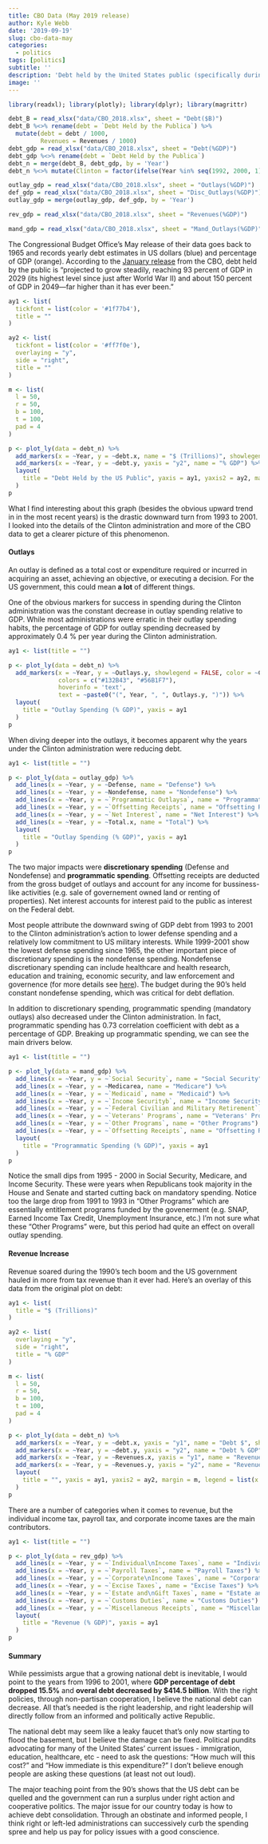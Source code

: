 ```yaml
---
title: CBO Data (May 2019 release)
author: Kyle Webb
date: '2019-09-19'
slug: cbo-data-may
categories:
  - politics
tags: [politics]
subtitle: ''
description: 'Debt held by the United States public (specifically during the Clinton administration)'
image: ''
---
```


```r
library(readxl); library(plotly); library(dplyr); library(magrittr)

debt_B = read_xlsx("data/CBO_2018.xlsx", sheet = "Debt($B)")
debt_B %<>% rename(debt = `Debt Held by the Publica`) %>% 
  mutate(debt = debt / 1000,
         Revenues = Revenues / 1000)
debt_gdp = read_xlsx("data/CBO_2018.xlsx", sheet = "Debt(%GDP)")
debt_gdp %<>% rename(debt = `Debt Held by the Publica`)
debt_n = merge(debt_B, debt_gdp, by = 'Year')
debt_n %<>% mutate(Clinton = factor(ifelse(Year %in% seq(1992, 2000, 1), 1, 0 )))

outlay_gdp = read_xlsx("data/CBO_2018.xlsx", sheet = "Outlays(%GDP)")
def_gdp = read_xlsx("data/CBO_2018.xlsx", sheet = "Disc_Outlays(%GDP)")
outlay_gdp = merge(outlay_gdp, def_gdp, by = 'Year')

rev_gdp = read_xlsx("data/CBO_2018.xlsx", sheet = "Revenues(%GDP)")

mand_gdp = read_xlsx("data/CBO_2018.xlsx", sheet = "Mand_Outlays(%GDP)")

```

The Congressional Budget Office's May release of their data goes back to 1965 and records yearly debt estimates in US dollars (blue) and percentage of GDP (orange). According to the [January release](https://www.cbo.gov/system/files?file=2019-01/54918-Outlook.pdf) from the CBO, debt held by the public is "projected to grow
steadily, reaching 93 percent of GDP in 2029 (its highest level since just after World War II) and
about 150 percent of GDP in 2049—far higher than it has ever been." 

```r
ay1 <- list(
  tickfont = list(color = '#1f77b4'),
  title = ""
)

ay2 <- list(
  tickfont = list(color = '#ff7f0e'),
  overlaying = "y",
  side = "right",
  title = ""
)

m <- list(
  l = 50,
  r = 50,
  b = 100,
  t = 100,
  pad = 4
)

p <- plot_ly(data = debt_n) %>% 
  add_markers(x = ~Year, y = ~debt.x, name = "$ (Trillions)", showlegend = FALSE) %>% 
  add_markers(x = ~Year, y = ~debt.y, yaxis = "y2", name = "% GDP") %>% 
  layout(
    title = "Debt Held by the US Public", yaxis = ay1, yaxis2 = ay2, margin = m
  )
p
```


What I find interesting about this graph (besides the obvious upward trend in in the most recent years) is the drastic downward turn from 1993 to 2001. I looked into the details of the Clinton administration and more of the CBO data to get a clearer picture of this phenomenon. 

#### Outlays

An outlay is defined as a total cost or expenditure required or incurred in acquiring an asset, achieving an objective, or executing a decision. For the US government, this could mean **a lot** of different things. 

One of the obvious markers for success in spending during the Clinton administration was the constant decrease in outlay spending relative to GDP. While most administrations were erratic in their outlay spending habits, the percentage of GDP for outlay spending decreased by approximately 0.4 % per year during the Clinton administration. 

```r

ay1 <- list(title = "")

p <- plot_ly(data = debt_n) %>% 
  add_markers(x = ~Year, y = ~Outlays.y, showlegend = FALSE, color = ~Clinton,
              colors = c("#132B43", "#56B1F7"),
              hoverinfo = 'text', 
              text = ~paste0("(", Year, ", ", Outlays.y, ")")) %>% 
  layout(
    title = "Outlay Spending (% GDP)", yaxis = ay1
  )
p

```

When diving deeper into the outlays, it becomes apparent why the years under the Clinton administration were reducing debt. 

```r

ay1 <- list(title = "")

p <- plot_ly(data = outlay_gdp) %>% 
  add_lines(x = ~Year, y = ~Defense, name = "Defense") %>% 
  add_lines(x = ~Year, y = ~Nondefense, name = "Nondefense") %>% 
  add_lines(x = ~Year, y = ~`Programmatic Outlaysa`, name = "Programmatic") %>% 
  add_lines(x = ~Year, y = ~`Offsetting Receipts`, name = "Offsetting Receipts") %>% 
  add_lines(x = ~Year, y = ~`Net Interest`, name = "Net Interest") %>% 
  add_lines(x = ~Year, y = ~Total.x, name = "Total") %>% 
  layout(
    title = "Outlay Spending (% GDP)", yaxis = ay1
  )
p

```

The two major impacts were **discretionary spending** (Defense and Nondefense) and **programmatic spending**. Offsetting receipts are deducted from the gross budget of outlays and account for any income for bussiness-like activities (e.g. sale of governement owned land or renting of properties). Net interest accounts for interest paid to the public as interest on the Federal debt. 

Most people attribute the downward swing of GDP debt from 1993 to 2001 to the Clinton administration's action to lower defense spending and a relatively low commitment to US military interests. While 1999-2001 show the lowest defense spending since 1965, the other important piece of discretionary spending is the nondefense spending. Nondefense discretionary spending can include healthcare and health research, education and training, economic security, and law enforcement and governence (for more details see [here](https://www.cbpp.org/research/federal-budget/policy-basics-non-defense-discretionary-programs)). The budget during the 90's held constant nondefense spending, which was critical for debt deflation.

In addition to discretionary spending, programmatic spending (mandatory outlays) also decreased under the Clinton administration. In fact, programmatic spending has 0.73 correlation coefficient with debt as a percentage of GDP. Breaking up programmatic spending, we can see the main drivers below. 

```r
ay1 <- list(title = "")

p <- plot_ly(data = mand_gdp) %>% 
  add_lines(x = ~Year, y = ~`Social Security`, name = "Social Security") %>% 
  add_lines(x = ~Year, y = ~Medicarea, name = "Medicare") %>% 
  add_lines(x = ~Year, y = ~`Medicaid`, name = "Medicaid") %>% 
  add_lines(x = ~Year, y = ~`Income Securityb`, name = "Income Security") %>% 
  add_lines(x = ~Year, y = ~`Federal Civilian and Military Retirement`, name = "Federal Civilian and \n Military Retirement") %>% 
  add_lines(x = ~Year, y = ~`Veterans' Programs`, name = "Veterans' Programs") %>% 
  add_lines(x = ~Year, y = ~`Other Programs`, name = "Other Programs") %>% 
  add_lines(x = ~Year, y = ~`Offsetting Receipts`, name = "Offsetting Receipts") %>% 
  layout(
    title = "Programmatic Spending (% GDP)", yaxis = ay1
  )
p
```

Notice the small dips from 1995 - 2000 in Social Security, Medicare, and Income Security. These were years when Republicans took majority in the House and Senate and started cutting back on mandatory spending. Notice too the large drop from 1991 to 1993 in "Other Programs" which are essentially entitlement programs funded by the govenerment (e.g. SNAP, Earned Income Tax Credit, Unemployment Insurance, etc.) I'm not sure what these "Other Programs" were, but this period had quite an effect on overall outlay spending. 

#### Revenue Increase

Revenue soared during the 1990's tech boom and the US government hauled in more from tax revenue than it ever had. Here's an overlay of this data from the original plot on debt:

```r
ay1 <- list(
  title = "$ (Trillions)"
)

ay2 <- list(
  overlaying = "y",
  side = "right",
  title = "% GDP"
)

m <- list(
  l = 50,
  r = 50,
  b = 100,
  t = 100,
  pad = 4
)

p <- plot_ly(data = debt_n) %>% 
  add_markers(x = ~Year, y = ~debt.x, yaxis = "y1", name = "Debt $", showlegend = FALSE) %>% 
  add_markers(x = ~Year, y = ~debt.y, yaxis = "y2", name = "Debt % GDP", showlegend = FALSE) %>% 
  add_markers(x = ~Year, y = ~Revenues.x, yaxis = "y1", name = "Revenue $", showlegend = FALSE) %>% 
  add_markers(x = ~Year, y = ~Revenues.y, yaxis = "y2", name = "Revenue % GDP", showlegend = FALSE) %>% 
  layout(
    title = "", yaxis = ay1, yaxis2 = ay2, margin = m, legend = list(x = .1, y = .9)
  )
p
```

There are a number of categories when it comes to revenue, but the individual income tax, payroll tax, and corporate income taxes are the main contributors.

```r
ay1 <- list(title = "")

p <- plot_ly(data = rev_gdp) %>% 
  add_lines(x = ~Year, y = ~`Individual\nIncome Taxes`, name = "Individual\nIncome Taxes") %>% 
  add_lines(x = ~Year, y = ~`Payroll Taxes`, name = "Payroll Taxes") %>% 
  add_lines(x = ~Year, y = ~`Corporate\nIncome Taxes`, name = "Corporate\nIncome Taxes") %>% 
  add_lines(x = ~Year, y = ~`Excise Taxes`, name = "Excise Taxes") %>% 
  add_lines(x = ~Year, y = ~`Estate and\nGift Taxes`, name = "Estate and\nGift Taxes") %>% 
  add_lines(x = ~Year, y = ~`Customs Duties`, name = "Customs Duties") %>% 
  add_lines(x = ~Year, y = ~`Miscellaneous Receipts`, name = "Miscellaneous Receipts") %>% 
  layout(
    title = "Revenue (% GDP)", yaxis = ay1
  )
p
```

#### Summary

While pessimists argue that a growing national debt is inevitable, I would point to the years from 1996 to 2001, where **GDP percentage of debt dropped 15.5%** and **overal debt decreased by $414.5 billion**. With the right policies, through non-partisan cooperation, I believe the national debt can decrease. All that's needed is the right leadership, and right leadership will directly follow from an informed and politically active Republic.  

The national debt may seem like a leaky faucet that's only now starting to flood the basement, but I believe the damage can be fixed. Political pundits advocating for many of the United States' current issues - immigration, education, healthcare, etc - need to ask the questions: "How much will this cost?" and "How immediate is this expenditure?" I don't believe enough people are asking these questions (at least not out loud). 

The major teaching point from the 90's shows that the US debt can be quelled and the government can run a surplus under right action and cooperative politics. The major issue for our country today is how to achieve debt consolidation. Through an obstinate and informed people, I think right or left-led administrations can successively curb the spending spree and help us pay for policy issues with a good conscience.